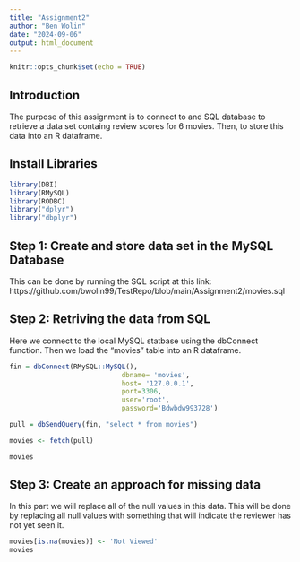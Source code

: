 ```yaml
---
title: "Assignment2"
author: "Ben Wolin"
date: "2024-09-06"
output: html_document
---
```


```r
knitr::opts_chunk$set(echo = TRUE)
```

## Introduction
The purpose of this assignment is to connect to and SQL database to retrieve a data set containg review scores for 6 movies. Then, to store this data into an R dataframe.

## Install Libraries
```r
library(DBI)
library(RMySQL)
library(RODBC)
library("dplyr")
library("dbplyr")
```
## Step 1: Create and store data set in the MySQL Database
This can be done by running the SQL script at this link: https://github.com/bwolin99/TestRepo/blob/main/Assignment2/movies.sql

## Step 2: Retriving the data from SQL
Here we connect to the local MySQL statbase using the dbConnect function. Then we load the "movies" table into an R dataframe.

```r
fin = dbConnect(RMySQL::MySQL(),
                            dbname= 'movies',
                            host= '127.0.0.1',
                            port=3306,
                            user='root',
                            password='Bdwbdw993728')

pull = dbSendQuery(fin, "select * from movies")

movies <- fetch(pull)

movies
```
## Step 3: Create an approach for missing data
In this part we will replace all of the null values in this data. This will be done by replacing all null values with something that will indicate the reviewer has not yet seen it.

```r
movies[is.na(movies)] <- 'Not Viewed'
movies
```
